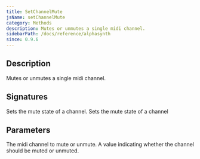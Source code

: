 ```yaml
---
title: SetChannelMute
jsName: setChannelMute
category: Methods
description: Mutes or unmutes a single midi channel.
sidebarPath: /docs/reference/alphasynth
since: 0.9.6
---
```



## Description
Mutes or unmutes a single midi channel.

## Signatures

<TypeTable>
    <TypeRow type="net" name="void SetChannelMute(int channel, bool mute)">
        Sets the mute state of a channel.
    </TypeRow>
    <TypeRow type="js" name="function setChannelMute(channel, mute)">
        Sets the mute state of a channel
    </TypeRow>
</TypeTable>

## Parameters

<ParameterTable>
    <ParameterRow platform="all" name="channel" type="number">
        The midi channel to mute or unmute.
    </ParameterRow>
    <ParameterRow platform="all" name="solo" type="bool">
        A value indicating whether the channel should be muted or unmuted.
    </ParameterRow>
</ParameterTable>
